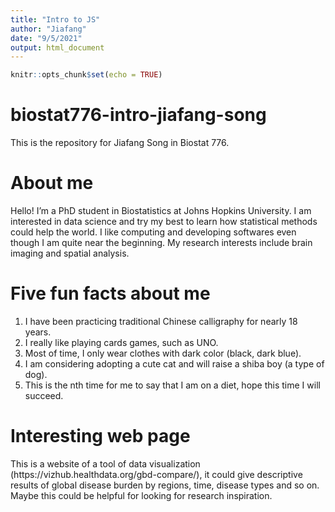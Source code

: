 ---
title: "Intro to JS"
author: "Jiafang"
date: "9/5/2021"
output: html_document
---

```{r setup, include=FALSE}
knitr::opts_chunk$set(echo = TRUE)
```

# biostat776-intro-jiafang-song

This is the repository for Jiafang Song in Biostat 776.

# About me

Hello! I'm a PhD student in Biostatistics at Johns Hopkins University. I am interested in data science and try my best to learn how statistical methods could help the world. I like computing and developing softwares even though I am quite near the beginning. My research interests include brain imaging and spatial analysis.

# Five fun facts about me
1. I have been practicing traditional Chinese calligraphy for nearly 18 years.
2. I really like playing cards games, such as UNO.
3. Most of time, I only wear clothes with dark color (black, dark blue).
4. I am considering adopting a cute cat and will raise a shiba boy (a type of dog).
5. This is the nth time for me to say that I am on a diet, hope this time I will succeed.

# Interesting web page

This is a website of a tool of data visualization (https://vizhub.healthdata.org/gbd-compare/), it could give descriptive results of global disease burden by regions, time, disease types and so on. Maybe this could be helpful for looking for research inspiration. 